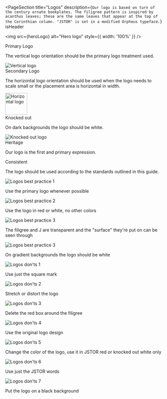 

<PageSection
  title="Logos"
  description={`Our logo is based on turn of the century ornate bookplates. The filigree pattern is inspired by acanthus leaves; these are the same leaves that appear at the top of the Corinthian column. "JSTOR" is set in a modified Orpheus typeface.`}
  isHeader
>
  <img src={heroLogo} alt="Hero logo" style={{ width: '100%' }} />
</PageSection>

<PageSection title="Logo types" moreTitleSpace>
  <Grid columns={2}>
    <div>
      <PharosHeading level="3" preset="4">
        Primary Logo
      </PharosHeading>
      <p style={{ color: 'var(--pharos-color-text-20)' }}>
        The vertical logo orientation should be the primary logo treatment used.
      </p>
    </div>
    <img src={veritalLogo} alt="Vertical logo" />
  </Grid>
  <Grid columns={2}>
    <div>
      <PharosHeading level="3" preset="4">
        Secondary Logo
      </PharosHeading>
      <p style={{ color: 'var(--pharos-color-text-20)' }}>
        The horizontal logo orientation should be used when the logo needs to scale small or the
        placement area is horizontal in width.
      </p>
    </div>
    <img src={horizontalLogo} alt="Horizontal logo" height="70" />
  </Grid>
  <Grid columns={2}>
    <div>
      <PharosHeading level="3" preset="4">
        Knocked out
      </PharosHeading>
      <p style={{ color: 'var(--pharos-color-text-20)' }}>
        On dark backgrounds the logo should be white.
      </p>
    </div>
    <img src={knockoutLogo} alt="Knocked out logo" />
  </Grid>
</PageSection>

<PageSection title="Principles" moreTitleSpace>
  <Grid columns={2}>
    <div>
      <PharosHeading level="3" preset="4">
        Heritage
      </PharosHeading>
      <p style={{ color: 'var(--pharos-color-text-20)' }}>
        Our logo is the first and primary expression.
      </p>
    </div>
    <div>
      <PharosHeading level="3" preset="4">
        Consistent
      </PharosHeading>
      <p style={{ color: 'var(--pharos-color-text-20)' }}>
        The logo should be used according to the standards outlined in this guide.
      </p>
    </div>
  </Grid>
</PageSection>

<PageSection title="Best Practices">
  <DosAndDonts>
    <Grid columns={3}>
      <div>
        <img
          src={bestPracticesDoOne}
          alt="Logos best practice 1"
          style={{ width: '100%', marginBottom: '1rem' }}
        />
        <p>Use the primary logo whenever possible</p>
      </div>
      <div>
        <img
          src={bestPracticesDoTwo}
          alt="Logos best practice 2"
          style={{ width: '100%', marginBottom: '1rem' }}
        />
        <p>Use the logo in red or white, no other colors</p>
      </div>
      <div>
        <img
          src={bestPracticesDoThree}
          alt="Logos best practice 3"
          style={{ width: '100%', marginBottom: '1rem' }}
        />
        <p>
          The filigree and J are transparent and the "surface" they're put on can be seen through
        </p>
      </div>
      <div>
        <img
          src={bestPracticesDoFour}
          alt="Logos best practice 3"
          style={{ width: '100%', marginBottom: '1rem' }}
        />
        <p>On gradient backgrounds the logo should be white</p>
      </div>
    </Grid>
  </DosAndDonts>
  <DosAndDonts Dont>
    <Grid columns={3}>
      <div>
        <img src={bestPracticesDontOne} alt="Logos don'ts 1" />
        <p>Use just the square mark</p>
      </div>
      <div>
        <img src={bestPracticesDontTwo} alt="Logos don'ts 2" />
        <p>Stretch or distort the logo</p>
      </div>
      <div>
        <img src={bestPracticesDontThree} alt="Logos don'ts 3" />
        <p>Delete the red box around the filigree</p>
      </div>
      <div>
        <img src={bestPracticesDontFour} alt="Logos don'ts 4" />
        <p>Use the original logo design</p>
      </div>
      <div>
        <img src={bestPracticesDontFive} alt="Logos don'ts 5" />
        <p>Change the color of the logo, use it in JSTOR red or knocked out white only</p>
      </div>
      <div>
        <img src={bestPracticesDontSix} alt="Logos don'ts 6" />
        <p>Use just the JSTOR words </p>
      </div>
      <div>
        <img src={bestPracticesDontSeven} alt="Logos don'ts 7" />
        <p>Put the logo on a black background</p>
      </div>
    </Grid>
  </DosAndDonts>
</PageSection>
